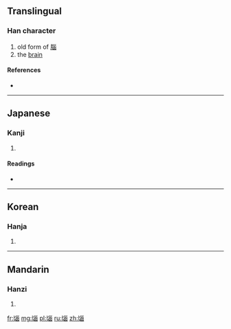 ==Translingual==

===Han character===
{{Han char|rn=21|rad=匕|as=09|sn=11|four=|canj=心女女田 (PVVW), X心女女田 (XPVVW)}}
# old form of [[腦]]
# the [[brain]]

====References====
* {{Han ref|kx=0153.040|dkj=02589|dj=0344.190|hdz=10263.040|uh=5318|ud=21272}}

----

==Japanese==

===Kanji===
{{ja-kanji|grade=|rs=匕09}}

# {{defn|lang=ja|sort=匕09}}

====Readings====
* {{ja-readings|on=[[どう]] (dō), [[のう]] (nō)|kun=[[なうずる]] (nauzuru)}}

----

==Korean==

===Hanja===
{{ko-hanja|hangeul=뇌|rv=noe|mr=noe}}

# {{defn|lang=ko|sort=匕09}}

----

==Mandarin==

===Hanzi===
{{cmn-hanzi|pin=[[nǎo]] ([[nao3]]), [[shi]] ([[shi5]])|wg=nao<sup>3</sup>, shih<sup>5</sup>}}

# {{defn|lang=cmn|sort=匕09}}

[[fr:匘]]
[[mg:匘]]
[[pl:匘]]
[[ru:匘]]
[[zh:匘]]
